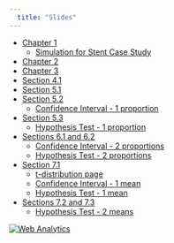 ```yaml
---
  title: "Slides"
---
```



  - <a href="slides/ch1.pdf">Chapter 1</a>
    - <a href="slides/stent_sim.html">Simulation for Stent Case Study</a>
  - <a href="slides/ch2.pdf">Chapter 2</a>
  - <a href="slides/ch3.pdf">Chapter 3</a>
  - <a href="slides/ch4.pdf">Section 4.1</a>
  - <a href="slides/sec5_1.pdf">Section 5.1</a>
  - <a href="slides/sec5_2.pdf">Section 5.2</a>
    - <a href="slides/CI_1prop.html">Confidence Interval - 1 proportion </a>
  - <a href="slides/sec5_3.pdf">Section 5.3</a>
    - <a href="slides/test_one_proportion.html">Hypothesis Test - 1 proportion</a>
  - <a href="slides/ch6a.pdf">Sections 6.1 and 6.2</a>
    - <a href="slides/CI_2props.html">Confidence Interval - 2 proportions </a>
    - <a href="slides/test_two_proportions.html">Hypothesis Test - 2 proportions</a>
  - <a href="slides/sec7_1.pdf">Section 7.1</a>
    - <a href="slides/Tdistribution.html">t-distribution page </a>
    - <a href="slides/CI_mean.html">Confidence Interval - 1 mean </a>
    - <a href="slides/test_one_mean.html">Hypothesis Test - 1 mean </a>
  - <a href="slides/secs7_2_3.pdf">Sections 7.2 and 7.3</a>
    - <a href="slides/test_two_means.html">Hypothesis Test - 2 means </a>
  
 
 
 
 
  


<!-- Default Statcounter code for math 140 resources pages-->
<script type="text/javascript">
var sc_project=12608389;
var sc_invisible=1;
var sc_security="1d868be4";
</script>
<script type="text/javascript"
src="https://www.statcounter.com/counter/counter.js"
async></script>
<noscript><div class="statcounter"><a title="Web Analytics"
href="https://statcounter.com/" target="_blank"><img
class="statcounter"
src="https://c.statcounter.com/12608389/0/1d868be4/1/"
alt="Web Analytics"
referrerPolicy="no-referrer-when-downgrade"></a></div></noscript>
<!-- End of Statcounter Code -->